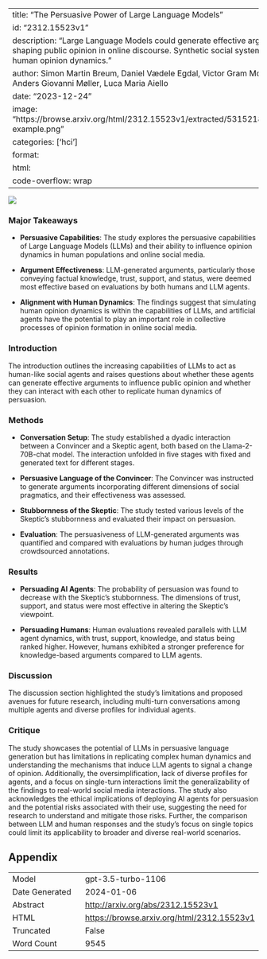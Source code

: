 
---
title: "The Persuasive Power of Large Language Models"
id: "2312.15523v1"
description: "Large Language Models could generate effective arguments, shaping public opinion in online discourse. Synthetic social systems mimic human opinion dynamics."
author: Simon Martin Breum, Daniel Vædele Egdal, Victor Gram Mortensen, Anders Giovanni Møller, Luca Maria Aiello
date: "2023-12-24"
image: "https://browse.arxiv.org/html/2312.15523v1/extracted/5315218/img/chat-example.png"
categories: ['hci']
format:
  html:
    code-overflow: wrap
---

![](https://browse.arxiv.org/html/2312.15523v1/extracted/5315218/img/chat-example.png)

### Major Takeaways

- **Persuasive Capabilities**: The study explores the persuasive capabilities of Large Language Models (LLMs) and their ability to influence opinion dynamics in human populations and online social media.
  
- **Argument Effectiveness**: LLM-generated arguments, particularly those conveying factual knowledge, trust, support, and status, were deemed most effective based on evaluations by both humans and LLM agents.

- **Alignment with Human Dynamics**: The findings suggest that simulating human opinion dynamics is within the capabilities of LLMs, and artificial agents have the potential to play an important role in collective processes of opinion formation in online social media.

### Introduction
The introduction outlines the increasing capabilities of LLMs to act as human-like social agents and raises questions about whether these agents can generate effective arguments to influence public opinion and whether they can interact with each other to replicate human dynamics of persuasion.

### Methods
- **Conversation Setup**: The study established a dyadic interaction between a Convincer and a Skeptic agent, both based on the Llama-2-70B-chat model. The interaction unfolded in five stages with fixed and generated text for different stages.

- **Persuasive Language of the Convincer**: The Convincer was instructed to generate arguments incorporating different dimensions of social pragmatics, and their effectiveness was assessed.

- **Stubbornness of the Skeptic**: The study tested various levels of the Skeptic's stubbornness and evaluated their impact on persuasion.

- **Evaluation**: The persuasiveness of LLM-generated arguments was quantified and compared with evaluations by human judges through crowdsourced annotations.

### Results
- **Persuading AI Agents**: The probability of persuasion was found to decrease with the Skeptic’s stubbornness. The dimensions of trust, support, and status were most effective in altering the Skeptic’s viewpoint.

- **Persuading Humans**: Human evaluations revealed parallels with LLM agent dynamics, with trust, support, knowledge, and status being ranked higher. However, humans exhibited a stronger preference for knowledge-based arguments compared to LLM agents.

### Discussion
The discussion section highlighted the study's limitations and proposed avenues for future research, including multi-turn conversations among multiple agents and diverse profiles for individual agents.

### Critique
The study showcases the potential of LLMs in persuasive language generation but has limitations in replicating complex human dynamics and understanding the mechanisms that induce LLM agents to signal a change of opinion. Additionally, the oversimplification, lack of diverse profiles for agents, and a focus on single-turn interactions limit the generalizability of the findings to real-world social media interactions. The study also acknowledges the ethical implications of deploying AI agents for persuasion and the potential risks associated with their use, suggesting the need for research to understand and mitigate those risks. Further, the comparison between LLM and human responses and the study's focus on single topics could limit its applicability to broader and diverse real-world scenarios.

## Appendix

|          |          |
|----------|----------|
| Model     | gpt-3.5-turbo-1106       |
| Date Generated     | 2024-01-06       |
| Abstract | [http://arxiv.org/abs/2312.15523v1](http://arxiv.org/abs/2312.15523v1)        |
| HTML     | [https://browse.arxiv.org/html/2312.15523v1](https://browse.arxiv.org/html/2312.15523v1)       |
| Truncated       | False       |
| Word Count       | 9545       |